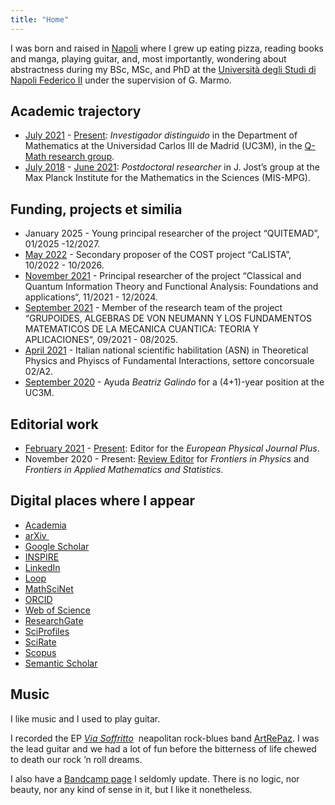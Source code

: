 ```yaml
---
title: "Home"
---
```


I was born and raised in <a href="https://sscnapoli.it/en" target="_blank" rel="noopener">Napoli</a> where I grew up eating pizza, reading books and manga, playing guitar, and, most importantly, wondering about abstractness during my BSc, MSc, and PhD at the <a href="http://www.unina.it/en_GB/home" target="_blank" rel="noopener">Università degli Studi di Napoli Federico II</a> under the supervision of G. Marmo.

## Academic trajectory

- <a href="https://web.archive.org/web/20220629195404/https://researchportal.uc3m.es/display/inv48159" target="_blank" rel="noopener">July 2021</a> - <a href="https://web.archive.org/web/20230227140911/https://researchportal.uc3m.es/display/inv48159" target="_blank" rel="noopener">Present</a>: <em>Investigador distinguido</em> in the Department of Mathematics at the Universidad Carlos III de Madrid (UC3M), in the <a href="http://www.q-math.es/group/">Q-Math research group</a>.
- <a href="https://web.archive.org/web/20230227142855/https://www.mis.mpg.de/jjost/members/florio-maria-ciaglia.html" target="_blank" rel="noopener">July 2018</a> - <a href="https://web.archive.org/web/20230227115316/https://www.mis.mpg.de/jjost/former-group-members.html" target="_blank" rel="noopener">June 2021</a>: <em>Postdoctoral researcher</em> in J. Jost's group at the Max Planck Institute for the Mathematics in the Sciences (MIS-MPG).</li>

## Funding, projects et similia

- January 2025 - Young principal researcher of the project "QUITEMAD", 01/2025 -12/2027.
- <a href="https://web.archive.org/web/20230227114209/https://www.cost.eu/actions/CA21109/#tabs+Name:Working%20Groups%20and%20Membership" target="_blank" rel="noopener">May 2022</a> - Secondary proposer of the COST project "CaLISTA", 10/2022 - 10/2026.
- <a href="https://web.archive.org/web/20230227113547/https://researchportal.uc3m.es/display/act547251" target="_blank" rel="noopener">November 2021</a> - Principal researcher of the project "Classical and Quantum Information Theory and Functional Analysis: Foundations and applications<span style="font-size: revert;">", 11/2021 - 12/2024</span><span style="font-size: revert;">.</span>
- <a href="https://web.archive.org/web/20230227113103/https://researchportal.uc3m.es/display/act537810" target="_blank" rel="noopener">September 2021</a> - Member of the research team of the project "GRUPOIDES, ALGEBRAS DE VON NEUMANN Y LOS FUNDAMENTOS MATEMATICOS DE LA MECANICA CUANTICA: TEORIA Y APLICACIONES<span style="font-size: revert;">", 09/2021 - 08/2025.</span>
- <a href="https://web.archive.org/web/20230227142414/https://asn18.cineca.it/pubblico/miur/esito-abilitato/02%252FA2/2/6" target="_blank" rel="noopener">April 2021</a> - Italian national scientific habilitation<span style="font-size: revert;"> (ASN) in Theoretical Physics and Phyiscs of Fundamental Interactions, settore concorsuale 02/A2.</span>
- <a href="https://web.archive.org/web/20210506134618/https://www.educacionyfp.gob.es/servicios-al-ciudadano/catalogo/general/27/277089/ficha/277089-2019.html" target="_blank" rel="noopener">September 2020</a> - Ayuda <em>Beatriz Galindo</em> for a (4+1)-year position at the UC3M.

## Editorial work

- <a href="https://web.archive.org/web/20210614160350/https://epjplus.epj.org/epjplus-editorial-board" target="_blank" rel="noopener">February 2021</a> - <a href="https://web.archive.org/web/20230227142730/https://epjplus.epj.org/epjplus-editorial-board" target="_blank" rel="noopener">Present</a>: Editor for the <em>European Physical Journal Plus</em>.
- November 2020 - Present: <a href="https://loop.frontiersin.org/people/987848/overview" target="_blank" rel="noopener">Review Editor</a> for <em>Frontiers in Physics</em> and <em>Frontiers in Applied Mathematics and Statistics</em>.
 
## Digital places where I appear

- <a href="https://dcrowley.academia.edu/FlorioMCiaglia" target="_blank" rel="noopener">Academia</a>         
- <a href="https://arxiv.org/a/ciaglia_f_1.html" target="_blank" rel="noopener">arXiv </a>         
- <a href="https://scholar.google.com/citations?user=gr5N5wUAAAAJ&amp;hl=en&amp;oi=ao" target="_blank" rel="noopener">Google Scholar</a>          
- <a href="https://inspirehep.net/author/profile/F.M.Ciaglia.1" target="_blank" rel="noopener">INSPIRE</a>          
- <a href="https://www.linkedin.com/in/florio-m-ciaglia-18ab5b136/" target="_blank" rel="noopener">LinkedIn</a>
- <a href="https://loop.frontiersin.org/people/987848/overview" target="_blank" rel="noopener">Loop</a>          
- <a href="https://mathscinet.ams.org/mathscinet/MRAuthorID/1181735" target="_blank" rel="noopener">MathSciNet</a>         
- <a href="https://orcid.org/0000-0002-8987-1181" target="_blank" rel="noopener">ORCID</a>          
- <a href="https://www.webofscience.com/wos/author/record/374444" target="_blank" rel="noopener">Web of Science</a>          
- <a href="https://www.researchgate.net/profile/Florio_Maria_Ciaglia" target="_blank" rel="noopener">ResearchGate</a>
- <a href="https://sciprofiles.com/profile/786705" target="_blank" rel="noopener">SciProfiles</a>          
- <a href="https://scirate.com/fmc2" target="_blank" rel="noopener">SciRate</a>          
- <a href="https://www.scopus.com/authid/detail.uri?authorId=57190577826" target="_blank" rel="noopener">Scopus</a>          
- <a href="https://www.semanticscholar.org/author/Florio-M.-Ciaglia/27675900" target="_blank" rel="noopener">Semantic Scholar</a>

## Music
I like music and I used to play guitar.

I recorded the EP <a href="https://soundcloud.com/artrepaz" target="_blank" rel="noopener"><em>Via Soffritto</em></a>  neapolitan rock-blues band <a href="https://www.youtube.com/user/artrepaz" target="_blank" rel="noopener">ArtRePaz</a>. I was the lead guitar and we had a lot of fun before the bitterness of life chewed to death our rock 'n roll dreams.

I also have a <a href="https://ilcap1tan0.bandcamp.com/releases" target="_blank" rel="noopener">Bandcamp page</a> I seldomly update. There is no logic, nor beauty, nor any kind of sense in it, but I like it nonetheless.